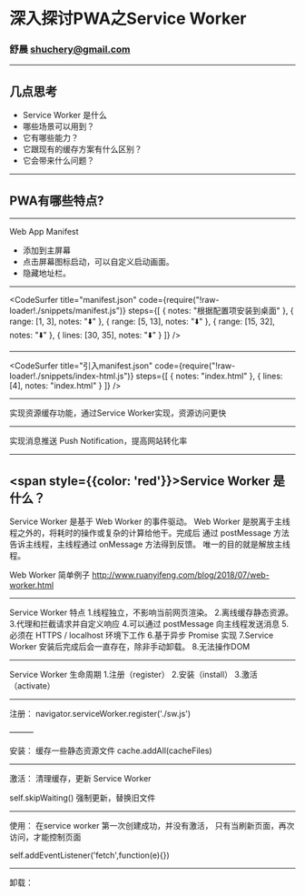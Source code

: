 
# 深入探讨PWA之Service Worker

### 舒晨 shuchery@gmail.com

---


## 几点思考

<ul style={{textAlign: 'left'}}>
  <Appear>
    <li>Service Worker 是什么</li>
    <li>哪些场景可以用到？</li>
    <li>它有哪些能力？</li>
    <li>它跟现有的缓存方案有什么区别？</li>
    <li>它会带来什么问题？</li>
  </Appear>
</ul>

---

## PWA有哪些特点?


---

Web App Manifest
<ul style={{textAlign: 'left'}}>
  <Appear>
    <li>添加到主屏幕</li>
    <li>点击屏幕图标启动，可以自定义启动画面。</li>
    <li>隐藏地址栏。</li>
  </Appear>
</ul>


---

<CodeSurfer
  title="manifest.json"
  code={require("!raw-loader!./snippets/manifest.js")}
  steps={[
    { notes: "根据配置项安装到桌面️" },
    { range: [1, 3], notes: "⬇️" },
    { range: [5, 13], notes: "⬇️" },
    { range: [15, 32], notes: "⬇️" },
    { lines: [30, 35], notes: "⬇️" }
  ]}
/>

---

<CodeSurfer
  title="引入manifest.json"
  code={require("!raw-loader!./snippets/index-html.js")}
  steps={[
    { notes: "index.html" },
    { lines: [4], notes: "index.html️" }
  ]}
/>

<!--模拟器演示淘宝网站安装-->
---

实现资源缓存功能，通过Service Worker实现，资源访问更快

---

实现消息推送 Push Notification，提高网站转化率

---
<span style={{color: 'red'}}>Service Worker</span> 是什么？
---

Service Worker 是基于 Web Worker 的事件驱动。
Web Worker 是脱离于主线程之外的，将耗时的操作或复杂的计算给他干。完成后
通过 postMessage 方法告诉主线程，主线程通过 onMessage 方法得到反馈。
唯一的目的就是解放主线程。

Web Worker 简单例子
http://www.ruanyifeng.com/blog/2018/07/web-worker.html

---

Service Worker 特点
1.线程独立，不影响当前网页渲染。
2.离线缓存静态资源。
3.代理和拦截请求并自定义响应
4.可以通过 postMessage 向主线程发送消息
5.必须在 HTTPS / localhost 环境下工作
6.基于异步 Promise 实现
7.Service Worker 安装后完成后会一直存在，除非手动卸载。
8.无法操作DOM

---

Service Worker 生命周期
1.注册（register）
2.安装（install）
3.激活（activate）

---

注册：
navigator.serviceWorker.register('./sw.js')

———

安装：
缓存一些静态资源文件
cache.addAll(cacheFiles)

---

激活：
清理缓存，更新 Service Worker

self.skipWaiting() 强制更新，替换旧文件

---

使用：
在service worker 第一次创建成功，并没有激活，
只有当刷新页面，再次访问，才能控制页面

self.addEventListener('fetch',function(e){})

---

卸载：


